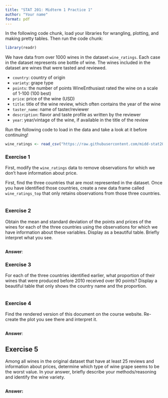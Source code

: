 ```yaml
---
title: "STAT 201: Midterm 1 Practice 1"
author: "Your name"
format: pdf
---
```


In the following code chunk, load your libraries for wrangling, plotting, and making pretty tables. Then run the code chunk:

```r
library(readr)
```

We have data from over 1000 wines in the dataset `wine_ratings`. Each case in the dataset represents one bottle of wine. The wines included in the dataset are wines that were tasted and reviewed.

-   `country`: country of origin
-   `variety`: grape type
-   `points`: the number of points WineEnthusiast rated the wine on a scale of 1-100 (100 best)
-   `price`: price of the wine (USD)
-   `title`: title of the wine review, which often contains the year of the wine
-   `taster_name`: name of taster/reviewer
-   `description`: flavor and taste profile as written by the reviewer
-   `year`: year/vintage of the wine, if available in the title of the review

Run the following code to load in the data and take a look at it before continuing!

```r
wine_ratings <- read_csv("https://raw.githubusercontent.com/midd-stat201-spring2025/midd-stat201-spring2025.github.io/refs/heads/main/data/wine_ratings.csv", show_col_types = FALSE, col_types = "ccnncccn")
```

### Exercise 1

First, modify the `wine_ratings` data to remove observations for which we don't have information about price.

First, find the three countries that are most represented in the dataset. Once you have identified those countries, create a new data frame called `wine_ratings_top` that only retains observations from those three countries.

```r

```

### Exercise 2

Obtain the mean and standard deviation of the points and prices of the wines for each of the three countries using the observations for which we have information about these variables. Display as a beautiful table. Briefly interpret what you see.

```r

```

**Answer**:

### Exercise 3

For each of the three countries identified earlier, what proportion of their wines that were produced before 2010 received over 90 points? Display a beautiful table that only shows the country name and the proportion.

```r

```

### Exercise 4

Find the rendered version of this document on the course website. Re-create the plot you see there and interpret it.

```r

```

**Answer**:

## Exercise 5

Among all wines in the original dataset that have at least 25 reviews and information about prices, determine which type of wine grape seems to be the worst value. In your answer, briefly describe your methods/reasoning and identify the wine variety.

```r

```

**Answer:**
